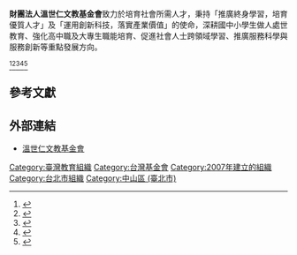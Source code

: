 {{multiple issues|
{{copyedit|time=2013-07-15T03:15:46+00:00}}
{{expand|time=2013-07-15T03:15:46+00:00}}
}}
{{Infobox Non-profit
| Non-profit_name   = 財團法人溫世仁文教基金會
| Non-profit_logo   = 
| Non-profit_type   = [[基金會|基金會]]
| founded_date      = 2007年1月
| founder           = [[溫世仁|溫世仁]]、[[呂來春|呂來春]]
| location          = 
| origins           = 
| key_people        = [[溫泰鈞|溫泰鈞]]
| area_served       = 
| product           = 
| focus             = 願景：「成為社會所需人才的培育先驅」
| method            = 
| revenue           = 
| endowment         = 
| num_volunteers    = 
| num_employees     = 
| num_members       = 
| subsid            = 
| owner             = 
| Non-profit_slogan = 
| homepage          = [https://www.saylingwen.org/ 溫世仁文教基金會]
| dissolved         = 
| footnotes         = 
}}

'''財團法人溫世仁文教基金會'''致力於培育社會所需人才，秉持「推廣終身學習，培育優質人才」及「運用創新科技，落實產業價值」的使命，深耕國中小學生做人處世教育、強化高中職及大專生職能培育、促進社會人士跨領域學習、推廣服務科學與服務創新等重點發展方向。


<ref>{{Cite web |url=http://www.epochtimes.com/b5/8/11/10/n2325350.htm |title=用愛改變世界教育部社教公益獎揭曉 |accessdate=2013-07-15 |archive-date=2015-04-04 |archive-url=https://web.archive.org/web/20150404032305/http://www.epochtimes.com/b5/8/11/10/n2325350.htm |dead-url=no }}</ref><ref>{{Cite web |url=http://epaper.edu.tw/print.aspx?print_type=news&print_sn=1878&print_num=0 |title=社教公益獎名單出爐 !教育部將於 11月 12日隆重表揚 |accessdate=2013-07-15 |archive-date=2015-04-03 |archive-url=https://web.archive.org/web/20150403192535/http://epaper.edu.tw/print.aspx?print_type=news&print_sn=1878&print_num=0 |dead-url=no }}</ref><ref>{{Cite web |url=http://history.n.yam.com/cna/society/20120702/20120702595016.html?select=http%3A%2F%2Fn.yam.com%2Fyam%2Fsociety%2F20120718%2F20120718640406.html |title=溫世仁文教基金會101年國民中小學作文比賽頒獎典禮 溫古知「心」 以文采育就以人為本的「服務」價值  |accessdate=2020-09-13 |archive-date=2015-04-04 |archive-url=https://web.archive.org/web/20150404182104/http://history.n.yam.com/cna/society/20120702/20120702595016.html?select=http%3A%2F%2Fn.yam.com%2Fyam%2Fsociety%2F20120718%2F20120718640406.html |dead-url=no }}</ref><ref>{{Cite web |url=http://www.epochtimes.com/b5/7/11/5/n1891687.htm |title=台灣聯大溫世仁學術講座 諾貝爾得主主講  |accessdate=2013-07-15 |archive-date=2015-04-04 |archive-url=https://web.archive.org/web/20150404145307/http://www.epochtimes.com/b5/7/11/5/n1891687.htm |dead-url=no }}</ref><ref>{{Cite web |url=http://www.cna.com.tw/postwrite/Detail/117313.aspx |title=「溫i台灣‧向世界 Say Hi」拼出世界最大規模人體QR CODE 創意行銷台灣 |accessdate=2013-07-15 |archive-date=2013-05-08 |archive-url=https://web.archive.org/web/20130508060407/http://www.cna.com.tw/postwrite/Detail/117313.aspx |dead-url=no }}</ref>

== 參考文獻 ==
{{Reflist}}

== 外部連結 ==
* [https://www.saylingwen.org/ 溫世仁文教基金會] {{Wayback|url=https://www.saylingwen.org/ |date=20210622033051 }} 

[[Category:臺灣教育組織|Category:臺灣教育組織]]
[[Category:台灣基金會|Category:台灣基金會]]
[[Category:2007年建立的組織|Category:2007年建立的組織]]
[[Category:台北市組織|Category:台北市組織]]
[[Category:中山區_(臺北市)|Category:中山區 (臺北市)]]